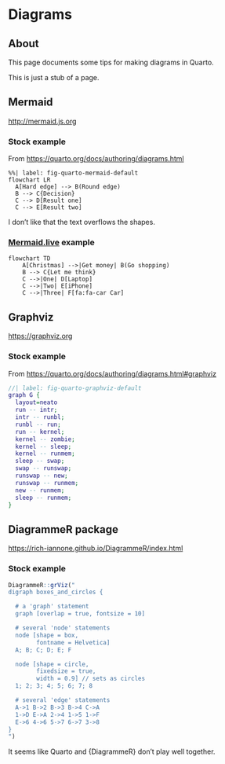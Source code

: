 # Diagrams

## About

This page documents some tips for making diagrams in Quarto.

::: {.callout-warning}
This is just a stub of a page.
:::

## Mermaid

<http://mermaid.js.org>

### Stock example

From <https://quarto.org/docs/authoring/diagrams.html>

```mermaid
%%| label: fig-quarto-mermaid-default
flowchart LR
  A[Hard edge] --> B(Round edge)
  B --> C{Decision}
  C --> D[Result one]
  C --> E[Result two]
```

I don't like that the text overflows the shapes.

### [Mermaid.live](https://mermaid.live) example

```mermaid
flowchart TD
    A[Christmas] -->|Get money| B(Go shopping)
    B --> C{Let me think}
    C -->|One| D[Laptop]
    C -->|Two| E[iPhone]
    C -->|Three| F[fa:fa-car Car]
```

## Graphviz

<https://graphviz.org>

### Stock example

From <https://quarto.org/docs/authoring/diagrams.html#graphviz>

```dot
//| label: fig-quarto-graphviz-default
graph G {
  layout=neato
  run -- intr;
  intr -- runbl;
  runbl -- run;
  run -- kernel;
  kernel -- zombie;
  kernel -- sleep;
  kernel -- runmem;
  sleep -- swap;
  swap -- runswap;
  runswap -- new;
  runswap -- runmem;
  new -- runmem;
  sleep -- runmem;
}
```


## DiagrammeR package

<https://rich-iannone.github.io/DiagrammeR/index.html>

### Stock example

```r
DiagrammeR::grViz("
digraph boxes_and_circles {

  # a 'graph' statement
  graph [overlap = true, fontsize = 10]

  # several 'node' statements
  node [shape = box,
        fontname = Helvetica]
  A; B; C; D; E; F

  node [shape = circle,
        fixedsize = true,
        width = 0.9] // sets as circles
  1; 2; 3; 4; 5; 6; 7; 8

  # several 'edge' statements
  A->1 B->2 B->3 B->4 C->A
  1->D E->A 2->4 1->5 1->F
  E->6 4->6 5->7 6->7 3->8
}
")
```

It seems like Quarto and {DiagrammeR} don't play well together.

